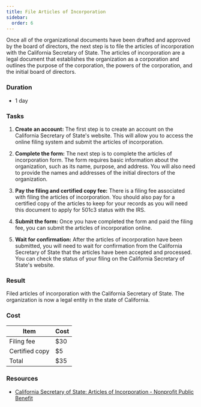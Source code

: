 ```yaml
---
title: File Articles of Incorporation
sidebar:
  order: 6
---
```


Once all of the organizational documents have been drafted and approved by the board of directors, the next step is to file the 
articles of incorporation with the California Secretary of State. The articles of incorporation are a legal document that establishes the 
organization as a corporation and outlines the purpose of the corporation, the powers of the corporation, and the initial board of directors.

### Duration

- 1 day

### Tasks

<Steps>

1. **Create an account:** The first step is to create an account on the California Secretary of State's website. This will allow you to access the online filing system and submit the articles of incorporation.

1. **Complete the form:** The next step is to complete the articles of incorporation form. The form requires basic information about the organization, such as its name, purpose, and address. You will also need to provide the names and addresses of the initial directors of the organization.

1. **Pay the filing and certified copy fee:** There is a filing fee associated with filing the articles of incorporation. You should also pay for a certified copy of the articles to keep for your records as you will need this document to apply for 501c3 status with the IRS.

1. **Submit the form:** Once you have completed the form and paid the filing fee, you can submit the articles of incorporation online.

1. **Wait for confirmation:** After the articles of incorporation have been submitted, you will need to wait for confirmation from the California Secretary of State that the articles have been accepted and processed. You can check the status of your filing on the California Secretary of State's website.

</Steps>

### Result

Filed articles of incorporation with the California Secretary of State. The organization is now a legal entity in the state of California.

### Cost

| Item                   | Cost     |
|------------------------|----------|
| Filing fee             | $30      |
| Certified copy         | $5       |
| Total                  | $35      |

### Resources

- [California Secretary of State: Articles of Incorporation - Nonprofit Public Benefit](https://www.sos.ca.gov/business-programs/business-entities/forms/corporations-california-domestic)